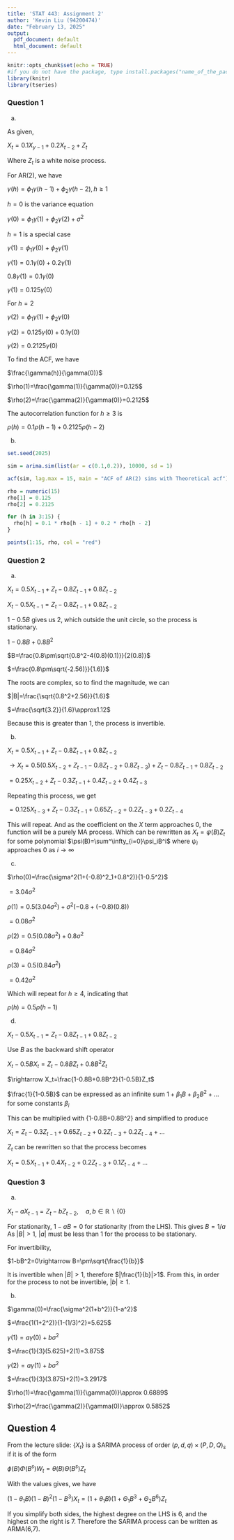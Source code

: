 ```yaml
---
title: 'STAT 443: Assignment 2'
author: 'Kevin Liu (94200474)'
date: "February 13, 2025"
output:
  pdf_document: default
  html_document: default
---
```


```r
knitr::opts_chunk$set(echo = TRUE)
#if you do not have the package, type install.packages("name_of_the_package")
library(knitr)
library(tseries)
```

### Question 1

(a) 

As given,

$X_t=0.1X_{y-1}+0.2X_{t-2}+Z_t$

Where $Z_t$ is a white noise process.

For AR(2), we have

$\gamma(h)=\phi_1\gamma(h-1)+\phi_2\gamma(h-2),h\ge1$

$h=0$ is the variance equation

$\gamma(0)=\phi_1\gamma(1)+\phi_2\gamma(2)+\sigma^2$

$h=1$ is a special case

$\gamma(1)=\phi_1\gamma(0)+\phi_2\gamma(1)$

$\gamma(1)=0.1\gamma(0)+0.2\gamma(1)$

$0.8\gamma(1)=0.1\gamma(0)$

$\gamma(1)=0.125\gamma(0)$

For $h=2$

$\gamma(2)=\phi_1\gamma(1)+\phi_2\gamma(0)$

$\gamma(2)=0.125\gamma(0)+0.1\gamma(0)$

$\gamma(2)=0.2125\gamma(0)$

To find the ACF, we have

$\frac{\gamma(h)}{\gamma(0)}$


$\rho(1)=\frac{\gamma(1)}{\gamma(0)}=0.125$

$\rho(2)=\frac{\gamma(2)}{\gamma(0)}=0.2125$

The autocorrelation function for $h\ge3$ is

$\rho(h)=0.1\rho(h-1)+0.2125\rho(h-2)$

(b)

```r
set.seed(2025)

sim = arima.sim(list(ar = c(0.1,0.2)), 10000, sd = 1)

acf(sim, lag.max = 15, main = "ACF of AR(2) sims with Theoretical acf")

rho = numeric(15)
rho[1] = 0.125
rho[2] = 0.2125

for (h in 3:15) {
  rho[h] = 0.1 * rho[h - 1] + 0.2 * rho[h - 2]
}

points(1:15, rho, col = "red")
```

### Question 2

(a) 

$X_t=0.5X_{t-1}+Z_t-0.8Z_{t-1}+0.8Z_{t-2}$

$X_t-0.5X_{t-1}=Z_t-0.8Z_{t-1}+0.8Z_{t-2}$

$1 - 0.5B$ gives us 2, which outside the unit circle, so the process is stationary.

$1 - 0.8B + 0.8B^2$

$B=\frac{0.8\pm\sqrt{0.8^2-4(0.8)(0.1)}}{2(0.8)}$

$=\frac{0.8\pm\sqrt{-2.56)}}{1.6)}$

The roots are complex, so to find the magnitude, we can

$|B|=\frac{\sqrt{0.8^2+2.56}}{1.6}$

$=\frac{\sqrt{3.2}}{1.6}\approx1.12$

Because this is greater than 1, the process is invertible.


(b)

$X_t=0.5X_{t-1}+Z_t-0.8Z_{t-1}+0.8Z_{t-2}$

$\rightarrow X_t=0.5(0.5X_{t-2}+Z_{t-1}-0.8Z_{t-2}+0.8Z_{t-3})+Z_t-0.8Z_{t-1}+0.8Z_{t-2}$

$=0.25X_{t-2}+Z_t-0.3Z_{t-1}+0.4Z_{t-2}+0.4Z_{t-3}$

Repeating this process, we get

$=0.125X_{t-3}+Z_t-0.3Z_{t-1}+0.65Z_{t-2}+0.2Z_{t-3}+0.2Z_{t-4}$

This will repeat. And as the coefficient on the $X$ term approaches 0, the function will be a purely MA process. Which can be rewritten as $X_t=\psi(B)Z_t$ for some polynomial $\psi(B)=\sum^\infty_{i=0}\psi_iB^i$ where $\psi_i$ approaches 0 as $i\rightarrow \infty$

(c)

$\rho(0)=\frac{\sigma^2(1+(-0.8)^2_1+0.8^2)}{1-0.5^2}$

$=3.04\sigma^2$

$\rho(1)=0.5(3.04\sigma^2)+\sigma^2(-0.8+(-0.8)(0.8))$

$=0.08\sigma^2$

$\rho(2)=0.5(0.08\sigma^2)+0.8\sigma^2$

$=0.84\sigma^2$

$\rho(3)=0.5(0.84\sigma^2)$

$=0.42\sigma^2$

Which will repeat for $h\ge4$, indicating that 

$\rho(h)=0.5\rho(h-1)$

(d)

$X_t-0.5X_{t-1}=Z_t-0.8Z_{t-1}+0.8Z_{t-2}$

Use $B$ as the backward shift operator

$X_t-0.5BX_t=Z_t-0.8BZ_t+0.8B^2Z_t$

$\rightarrow X_t=\frac{1-0.8B+0.8B^2}{1-0.5B}Z_t$

$\frac{1}{1-0.5B}$ can be expressed as an infinite sum $1+\beta_1B+\beta_2B^2+...$ for some constants $\beta_i$

This can be multiplied with {1-0.8B+0.8B^2} and simplified to produce

$X_t=Z_t-0.3Z_{t-1}+0.65Z_{t-2}+0.2Z_{t-3}+0.2Z_{t-4}+...$

$Z_t$ can be rewritten so that the process becomes

$X_t=0.5X_{t-1}+0.4X_{t-2}+0.2Z_{t-3}+0.1Z_{t-4}+...$

### Question 3

(a)

$X_t-aX_{t-1}=Z_t-bZ_{t-2},\quad a,b\in\mathbb{R}\backslash\{0\}$

For stationarity, $1-aB=0$ for stationarity (from the LHS). This gives $B=1/a$ As $|B|>1$, $|a|$ must be less than 1 for the process to be stationary.

For invertibility,

$1-bB^2=0\rightarrow B=\pm\sqrt{\frac{1}{b}}$

It is invertible when $|B|>1$, therefore $|\frac{1}{b}|>1$. From this, in order for the process to not be invertible, $|b|\ge1$.

(b)

$\gamma(0)=\frac{\sigma^2(1+b^2)}{1-a^2}$

$=\frac{1(1+2^2)}{1-(1/3)^2}=5.625$

$\gamma(1)=a\gamma(0)+b\sigma^2$

$=\frac{1}{3}(5.625)+2(1)=3.875$

$\gamma(2)=a\gamma(1)+b\sigma^2$

$=\frac{1}{3}(3.875)+2(1)=3.2917$

$\rho(1)=\frac{\gamma(1)}{\gamma(0)}\approx 0.6889$

$\rho(2)=\frac{\gamma(2)}{\gamma(0)}\approx 0.5852$

## Question 4

From the lecture slide: $\{X_t\}$ is a SARIMA process of order $(p,d,q)\times(P,D,Q)_s$ if it is of the form

$\phi(B)\Phi(B^s)W_t=\theta(B)\Theta(B^s)Z_t$

With the values gives, we have

$(1-\theta_1B)(1-B)^2(1-B^3)X_t=(1+\theta_1B)(1+\Theta_1B^3+\Theta_2B^6)Z_t$

If you simplify both sides, the highest degree on the LHS is 6, and the highest on the right is 7. Therefore the SARIMA process can be written as ARMA(6,7).